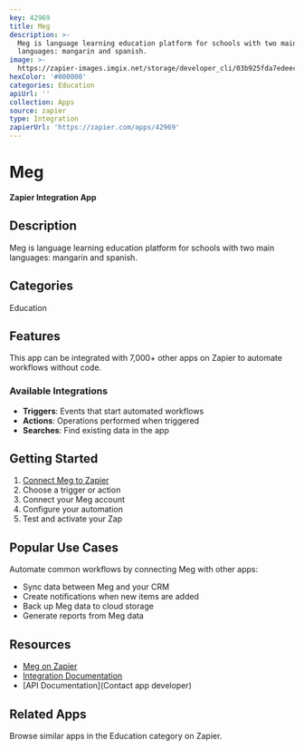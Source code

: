 ```yaml
---
key: 42969
title: Meg
description: >-
  Meg is language learning education platform for schools with two main
  languages: mangarin and spanish.
image: >-
  https://zapier-images.imgix.net/storage/developer_cli/03b925fda7edeec1376bb9597d97145d.png?auto=format%2Ccompress&ixlib=python-3.0.0&q=50
hexColor: '#000000'
categories: Education
apiUrl: ''
collection: Apps
source: zapier
type: Integration
zapierUrl: 'https://zapier.com/apps/42969'
---
```

# Meg

**Zapier Integration App**

## Description

Meg is language learning education platform for schools with two main languages: mangarin and spanish.

## Categories

Education

## Features

This app can be integrated with 7,000+ other apps on Zapier to automate workflows without code.

### Available Integrations

- **Triggers**: Events that start automated workflows
- **Actions**: Operations performed when triggered
- **Searches**: Find existing data in the app

## Getting Started

1. [Connect Meg to Zapier](https://zapier.com/apps/42969)
2. Choose a trigger or action
3. Connect your Meg account
4. Configure your automation
5. Test and activate your Zap

## Popular Use Cases

Automate common workflows by connecting Meg with other apps:

- Sync data between Meg and your CRM
- Create notifications when new items are added
- Back up Meg data to cloud storage
- Generate reports from Meg data

## Resources

- [Meg on Zapier](https://zapier.com/apps/42969)
- [Integration Documentation](https://zapier.com/apps/42969/integrations)
- [API Documentation](Contact app developer)

## Related Apps

Browse similar apps in the Education category on Zapier.
